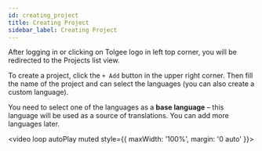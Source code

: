 ```yaml
---
id: creating_project
title: Creating Project
sidebar_label: Creating Project
---
```


After logging in or clicking on Tolgee logo in left top corner, you will be redirected to the Projects list view.

To create a project, click the `+ Add` button in the upper right corner. Then fill the name of the project and can select the languages (you can also create a custom language).

You need to select one of the languages as a **base language** – this language will be used as a source of translations. You can add more languages later.

<video loop autoPlay muted style={{ maxWidth: '100%', margin: '0 auto' }}>
  <source src="/create_project.mov" />
</video>
